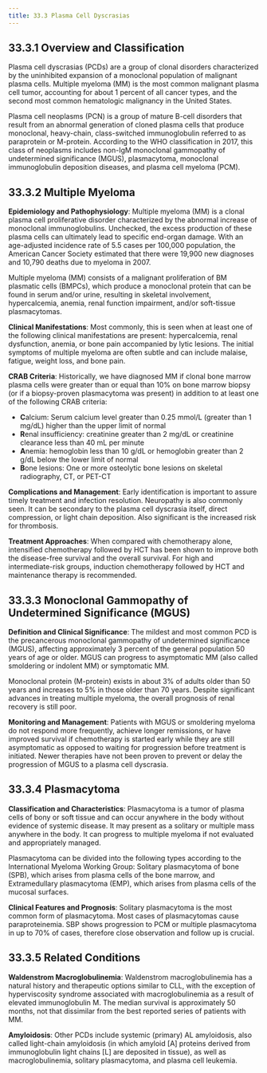 ```yaml
---
title: 33.3 Plasma Cell Dyscrasias
---
```




## 33.3.1 Overview and Classification

Plasma cell dyscrasias (PCDs) are a group of clonal disorders characterized by the uninhibited expansion of a monoclonal population of malignant plasma cells. Multiple myeloma (MM) is the most common malignant plasma cell tumor, accounting for about 1 percent of all cancer types, and the second most common hematologic malignancy in the United States.

Plasma cell neoplasms (PCN) is a group of mature B-cell disorders that result from an abnormal generation of cloned plasma cells that produce monoclonal, heavy-chain, class-switched immunoglobulin referred to as paraprotein or M-protein. According to the WHO classification in 2017, this class of neoplasms includes non-IgM monoclonal gammopathy of undetermined significance (MGUS), plasmacytoma, monoclonal immunoglobulin deposition diseases, and plasma cell myeloma (PCM).

## 33.3.2 Multiple Myeloma

**Epidemiology and Pathophysiology**:
Multiple myeloma (MM) is a clonal plasma cell proliferative disorder characterized by the abnormal increase of monoclonal immunoglobulins. Unchecked, the excess production of these plasma cells can ultimately lead to specific end-organ damage. With an age-adjusted incidence rate of 5.5 cases per 100,000 population, the American Cancer Society estimated that there were 19,900 new diagnoses and 10,790 deaths due to myeloma in 2007.

Multiple myeloma (MM) consists of a malignant proliferation of BM plasmatic cells (BMPCs), which produce a monoclonal protein that can be found in serum and/or urine, resulting in skeletal involvement, hypercalcemia, anemia, renal function impairment, and/or soft-tissue plasmacytomas.

**Clinical Manifestations**:
Most commonly, this is seen when at least one of the following clinical manifestations are present: hypercalcemia, renal dysfunction, anemia, or bone pain accompanied by lytic lesions. The initial symptoms of multiple myeloma are often subtle and can include malaise, fatigue, weight loss, and bone pain.

**CRAB Criteria**:
Historically, we have diagnosed MM if clonal bone marrow plasma cells were greater than or equal than 10% on bone marrow biopsy (or if a biopsy-proven plasmacytoma was present) in addition to at least one of the following CRAB criteria:

- **C**alcium: Serum calcium level greater than 0.25 mmol/L (greater than 1 mg/dL) higher than the upper limit of normal
- **R**enal insufficiency: creatinine greater than 2 mg/dL or creatinine clearance less than 40 mL per minute
- **A**nemia: hemoglobin less than 10 g/dL or hemoglobin greater than 2 g/dL below the lower limit of normal
- **B**one lesions: One or more osteolytic bone lesions on skeletal radiography, CT, or PET-CT

**Complications and Management**:
Early identification is important to assure timely treatment and infection resolution. Neuropathy is also commonly seen. It can be secondary to the plasma cell dyscrasia itself, direct compression, or light chain deposition. Also significant is the increased risk for thrombosis.

**Treatment Approaches**:
When compared with chemotherapy alone, intensified chemotherapy followed by HCT has been shown to improve both the disease-free survival and the overall survival. For high and intermediate-risk groups, induction chemotherapy followed by HCT and maintenance therapy is recommended.

## 33.3.3 Monoclonal Gammopathy of Undetermined Significance (MGUS)

**Definition and Clinical Significance**:
The mildest and most common PCD is the precancerous monoclonal gammopathy of undetermined significance (MGUS), affecting approximately 3 percent of the general population 50 years of age or older. MGUS can progress to asymptomatic MM (also called smoldering or indolent MM) or symptomatic MM.

Monoclonal protein (M-protein) exists in about 3% of adults older than 50 years and increases to 5% in those older than 70 years. Despite significant advances in treating multiple myeloma, the overall prognosis of renal recovery is still poor.

**Monitoring and Management**:
Patients with MGUS or smoldering myeloma do not respond more frequently, achieve longer remissions, or have improved survival if chemotherapy is started early while they are still asymptomatic as opposed to waiting for progression before treatment is initiated. Newer therapies have not been proven to prevent or delay the progression of MGUS to a plasma cell dyscrasia.

## 33.3.4 Plasmacytoma

**Classification and Characteristics**:
Plasmacytoma is a tumor of plasma cells of bony or soft tissue and can occur anywhere in the body without evidence of systemic disease. It may present as a solitary or multiple mass anywhere in the body. It can progress to multiple myeloma if not evaluated and appropriately managed.

Plasmacytoma can be divided into the following types according to the International Myeloma Working Group: Solitary plasmacytoma of bone (SPB), which arises from plasma cells of the bone marrow, and Extramedullary plasmacytoma (EMP), which arises from plasma cells of the mucosal surfaces.

**Clinical Features and Prognosis**:
Solitary plasmacytoma is the most common form of plasmacytoma. Most cases of plasmacytomas cause paraproteinemia. SBP shows progression to PCM or multiple plasmacytoma in up to 70% of cases, therefore close observation and follow up is crucial.

## 33.3.5 Related Conditions

**Waldenstrom Macroglobulinemia**:
Waldenstrom macroglobulinemia has a natural history and therapeutic options similar to CLL, with the exception of hyperviscosity syndrome associated with macroglobulinemia as a result of elevated immunoglobulin M. The median survival is approximately 50 months, not that dissimilar from the best reported series of patients with MM.

**Amyloidosis**:
Other PCDs include systemic (primary) AL amyloidosis, also called light-chain amyloidosis (in which amyloid [A] proteins derived from immunoglobulin light chains [L] are deposited in tissue), as well as macroglobulinemia, solitary plasmacytoma, and plasma cell leukemia.
